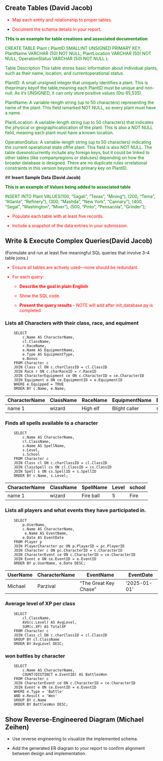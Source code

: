 
## **Create Tables (David Jacob)**

<font color="red">

  - Map each entity and relationship to proper tables.

  - Document the schema details in your report.
</font>

<font color="green">

**THis is an example for table creations
and associated documentation**

  CREATE TABLE Plant
    (
    PlantID SMALLINT UNSIGNED PRIMARY KEY,
    PlantName VARCHAR (50) NOT NULL,
    PlantLocation VARCHAR (50) NOT NULL,
    OperationStatus VARCHAR (50) NOT NULL
  );



Table Description
This table stores basic information about individual plants, such as their name, location, and currentoperational status.

PlantID: A small unsigned integer that uniquely identifies a plant. This is theprimary keyof the table,meaning each PlantID must be unique and non-null. As it's UNSIGNED, it can only store positive values (0to 65,535).

PlantName: A variable-length string (up to 50 characters) representing the name of the plant. This field ismarked NOT NULL, so every plant must have a name.

PlantLocation: A variable-length string (up to 50 characters) that indicates the physical or geographicallocation of the plant. This is also a NOT NULL field, meaning each plant must have a known location.

OperationStatus: A variable-length string (up to 50 characters) indicating the current operational state ofthe plant. This field is also NOT NULL.
The table doesnotcurrently include any foreign keys, but it could be linked to other tables (like companyregions or statuses) depending on how the broader database is designed. There are no duplicate rules orrelational constraints in this version beyond the primary key on PlantID.

</font>
## **Insert Sample Data (David Jacob)**

<font color="green">

**This is an example of Values being added to associated table**

  INSERT INTO Plant
    VALUES(100, "Sagali", "Texas", "Mining"),
          (200, "Tema", "Atlanta", "Refinery"),
          (300, "Mashda", "New York", "Cannary"),
          (400, "Segal", "Washington", "Mixer"),
          (500, "Pinto", "Pensacola", "Grinder");

</font>

<font color="red">

  - Populate each table with at least five records.

  - Include a snapshot of the data entries in your submission.

</font>

## **Write & Execute Complex Queries(David Jacob)**

(Formulate and run at least five meaningful SQL queries that involve 3–4 table joins.)

<font color="red">

* Ensure all tables are actively used—none should be redundant.

* For each query:

     + **Describe the goal in plain English**

     + Show the SQL code.

     + **Present the query results** - NOTE will add after init_database.py is completed

</font>

### Lists all Characters with their class, race, and equiment

```
    SELECT 
        c.Name AS CharacterName,
        cl.ClassName,
        r.RaceName,
        e.Name AS EquipmentName,
        e.Type AS EquipmentType,
        e.Bonus
    FROM Character c
    JOIN Class cl ON c.charClassID = cl.ClassID
    JOIN Race r ON c.charRaceID = r.RaceID
    JOIN CharacterEquipment ce ON c.CharacterID = ce.CharacterID
    JOIN Equipment e ON ce.EquipmentID = e.EquipmentID
    WHERE e.Equipped = TRUE
    ORDER BY c.Name, e.Name;
```

| CharacterName | ClassName | RaceName |EquipmentName | EquipmentType  | Bonus                         |
|---------------|-----------|----------|--------------|----------------|-------------------------------|
| name 1        |  wizard   | High elf | Blight caller| sword          |None                           |

### Finds all spells available to a character 

```
    SELECT 
        c.Name AS CharacterName,
        cl.ClassName,
        s.Name AS SpellName,
        s.Level,
        s.School
    FROM Character c
    JOIN Class cl ON c.charClassID = cl.ClassID
    JOIN ClassSpell cs ON cl.ClassID = cs.ClassID
    JOIN Spell s ON cs.SpellID = s.SpellID
    ORDER BY c.Name, s.Level;
```

| CharacterName | ClassName | SpellName |Level | school     |
|---------------|-----------|-----------|------|------------|
| name 1        |  wizard   | Fire ball |  5 | Fire         |                  


### Lists all players and what events they have participated in.

```
    SELECT
        p.UserName,
        c.Name AS CharacterName,
         e.Name AS EventName,
        e.Date AS EventDate
    FROM Player p
    JOIN PlayerCharacter pc ON p.PlayerID = pc.PlayerID
    JOIN Character c ON pc.CharacterID = c.CharacterID
    JOIN CharacterEvent ce ON c.CharacterID = ce.CharacterID
    JOIN Event e ON ce.EventID = e.EventID
    ORDER BY p.UserName, e.Date DESC;
```

| UserName | CharacterName |EventName |EventDate |
|----------|-----------|-----------------------|---------------|
| Michael  |  Parzival | "The Great Key Chase" |  '2025-01-01' |      

### Average level of XP per class

```
    SELECT
        cl.ClassName,
        AVG(c.Level) AS AvgLevel,
        SUM(c.XP) AS TotalXP
    FROM Character c
    JOIN Class cl ON c.charClassID = cl.ClassID
    GROUP BY cl.ClassName
    ORDER BY AvgLevel DESC;
```

### won battles by character

```
    SELECT
        c.Name AS CharacterName,
        COUNT(DISTINCT e.EventID) AS BattlesWon
    FROM Character c
    JOIN CharacterEvent ce ON c.CharacterID = ce.CharacterID
    JOIN Event e ON ce.EventID = e.EventID
    WHERE e.Type = 'Battle'
    AND e.Result = 'Won'
    GROUP BY c.Name
    ORDER BY BattlesWon DESC;

```

## **Show Reverse-Engineered Diagram (Michael Zeihen) **

  - Use reverse engineering to visualize the implemented schema.

  - Add the generated ER diagram to your report to confirm alignment between design and implementation.

